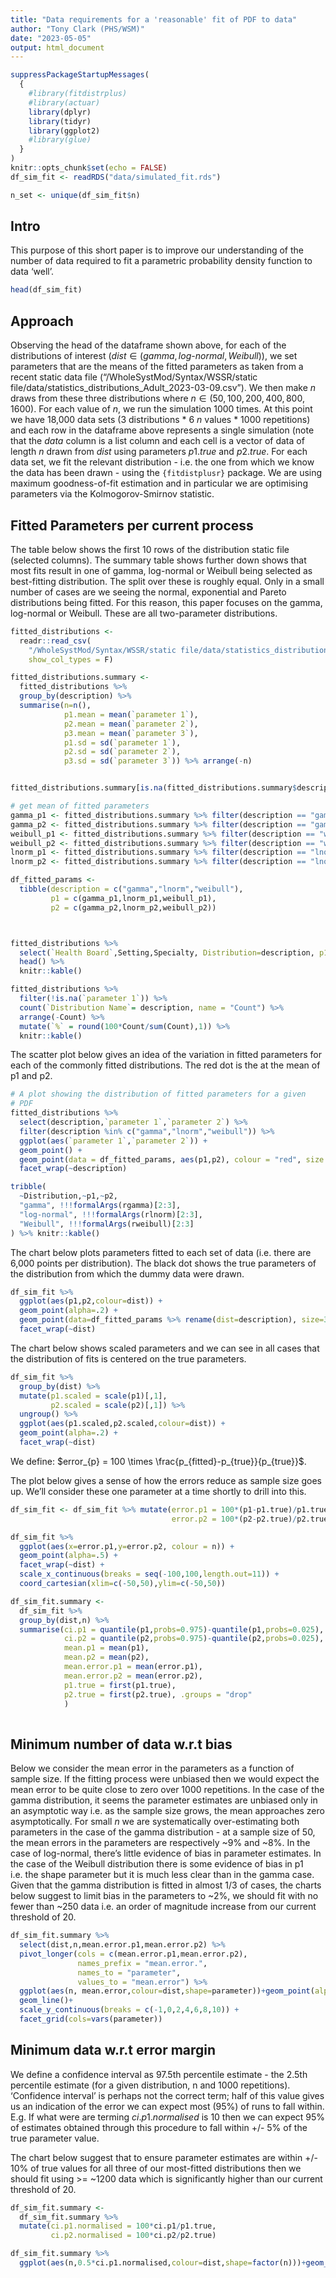 ```yaml
---
title: "Data requirements for a 'reasonable' fit of PDF to data"
author: "Tony Clark (PHS/WSM)"
date: "2023-05-05"
output: html_document
---
```


```r
suppressPackageStartupMessages(
  {
    #library(fitdistrplus)
    #library(actuar)
    library(dplyr)
    library(tidyr)
    library(ggplot2)
    #library(glue)
  }
)
knitr::opts_chunk$set(echo = FALSE)
df_sim_fit <- readRDS("data/simulated_fit.rds") 

n_set <- unique(df_sim_fit$n)

```

## Intro

This purpose of this short paper is to improve our understanding of the number of data required to fit a parametric probability density function to data 'well'.

```r
head(df_sim_fit)

```

## Approach

Observing the head of the dataframe shown above, for each of the distributions of interest ($dist \in (gamma, log\textrm{-}normal, Weibull)$), we set parameters that are the means of the fitted parameters as taken from a recent static data file ("/WholeSystMod/Syntax/WSSR/static file/data/statistics_distributions_Adult_2023-03-09.csv"). We then make $n$ draws from these three distributions where $n \in (50,100,200,400,800,1600)$. For each value of $n$, we run the simulation 1000 times. At this point we have 18,000 data sets (3 distributions * 6 $n$ values * 1000 repetitions) and each row in the dataframe above represents a single simulation (note that the $data$ column is a list column and each cell is a vector of data of length $n$ drawn from $dist$ using parameters $p1.true$ and $p2.true$. For each data set, we fit the relevant distribution - i.e. the one from which we know the data has been drawn - using the `{fitdistplusr}` package. We are using maximum goodness-of-fit estimation and in particular we are optimising parameters via the Kolmogorov-Smirnov statistic.

## Fitted Parameters per current process

The table below shows the first 10 rows of the distribution static file (selected columns). The summary table shows further down shows that most fits result in one of gamma, log-normal or Weibull being selected as best-fitting distribution. The split over these is roughly equal. Only in a small number of cases are we seeing the normal, exponential and Pareto distributions being fitted. For this reason, this paper focuses on the gamma, log-normal or Weibull. These are all two-parameter distributions.

```r
fitted_distributions <- 
  readr::read_csv(
    "/WholeSystMod/Syntax/WSSR/static file/data/statistics_distributions_Adult_2023-03-09.csv",
    show_col_types = F)

fitted_distributions.summary <- 
  fitted_distributions %>% 
  group_by(description) %>% 
  summarise(n=n(),
            p1.mean = mean(`parameter 1`),
            p2.mean = mean(`parameter 2`),
            p3.mean = mean(`parameter 3`),
            p1.sd = sd(`parameter 1`),
            p2.sd = sd(`parameter 2`),
            p3.sd = sd(`parameter 3`)) %>% arrange(-n)


fitted_distributions.summary[is.na(fitted_distributions.summary$description),"description"] <- "NOT FITTED"

# get mean of fitted parameters
gamma_p1 <- fitted_distributions.summary %>% filter(description == "gamma") %>% pull(p1.mean)
gamma_p2 <- fitted_distributions.summary %>% filter(description == "gamma") %>% pull(p2.mean)
weibull_p1 <- fitted_distributions.summary %>% filter(description == "weibull") %>% pull(p1.mean)
weibull_p2 <- fitted_distributions.summary %>% filter(description == "weibull") %>% pull(p2.mean)
lnorm_p1 <- fitted_distributions.summary %>% filter(description == "lnorm") %>% pull(p1.mean)
lnorm_p2 <- fitted_distributions.summary %>% filter(description == "lnorm") %>% pull(p2.mean)

df_fitted_params <- 
  tibble(description = c("gamma","lnorm","weibull"),
         p1 = c(gamma_p1,lnorm_p1,weibull_p1),
         p2 = c(gamma_p2,lnorm_p2,weibull_p2))



fitted_distributions %>% 
  select(`Health Board`,Setting,Specialty, Distribution=description, p1=`parameter 1`,p2=`parameter 2`) %>% 
  head() %>% 
  knitr::kable()


```

```r

fitted_distributions %>% 
  filter(!is.na(`parameter 1`)) %>% 
  count(`Distribution Name`= description, name = "Count") %>% 
  arrange(-Count) %>% 
  mutate(`%` = round(100*Count/sum(Count),1)) %>% 
  knitr::kable()

```

The scatter plot below gives an idea of the variation in fitted parameters for each of the commonly fitted distributions. The red dot is the at the mean of p1 and p2.

```r

# A plot showing the distribution of fitted parameters for a given
# PDF
fitted_distributions %>% 
  select(description,`parameter 1`,`parameter 2`) %>% 
  filter(description %in% c("gamma","lnorm","weibull")) %>% 
  ggplot(aes(`parameter 1`,`parameter 2`)) + 
  geom_point() + 
  geom_point(data = df_fitted_params, aes(p1,p2), colour = "red", size = 3) +
  facet_wrap(~description)
```

```r

tribble(
  ~Distribution,~p1,~p2,
  "gamma", !!!formalArgs(rgamma)[2:3],
  "log-normal", !!!formalArgs(rlnorm)[2:3],
  "Weibull", !!!formalArgs(rweibull)[2:3]  
) %>% knitr::kable()

```

The chart below plots parameters fitted to each set of data (i.e. there are 6,000 points per distribution). The black dot shows the true parameters of the distribution from which the dummy data were drawn.

```r
df_sim_fit %>% 
  ggplot(aes(p1,p2,colour=dist)) + 
  geom_point(alpha=.2) +
  geom_point(data=df_fitted_params %>% rename(dist=description), size=3, colour="black") +
  facet_wrap(~dist)
```

The chart below shows scaled parameters and we can see in all cases that the distribution of fits is centered on the true parameters.

```r

df_sim_fit %>% 
  group_by(dist) %>% 
  mutate(p1.scaled = scale(p1)[,1],
         p2.scaled = scale(p2)[,1]) %>%
  ungroup() %>% 
  ggplot(aes(p1.scaled,p2.scaled,colour=dist)) + 
  geom_point(alpha=.2) +
  facet_wrap(~dist)

```

We define: $error_{p} = 100 \times \frac{p_{fitted}-p_{true}}{p_{true}}$.

The plot below gives a sense of how the errors reduce as sample size goes up.
We'll consider these one parameter at a time shortly to drill into this.

```r

df_sim_fit <- df_sim_fit %>% mutate(error.p1 = 100*(p1-p1.true)/p1.true,
                                    error.p2 = 100*(p2-p2.true)/p2.true)

df_sim_fit %>% 
  ggplot(aes(x=error.p1,y=error.p2, colour = n)) + 
  geom_point(alpha=.5) + 
  facet_wrap(~dist) +
  scale_x_continuous(breaks = seq(-100,100,length.out=11)) +
  coord_cartesian(xlim=c(-50,50),ylim=c(-50,50))

```

```r
df_sim_fit.summary <- 
  df_sim_fit %>% 
  group_by(dist,n) %>% 
  summarise(ci.p1 = quantile(p1,probs=0.975)-quantile(p1,probs=0.025),
            ci.p2 = quantile(p2,probs=0.975)-quantile(p2,probs=0.025),
            mean.p1 = mean(p1),
            mean.p2 = mean(p2),
            mean.error.p1 = mean(error.p1),
            mean.error.p2 = mean(error.p2),
            p1.true = first(p1.true),
            p2.true = first(p2.true), .groups = "drop"
            )
  

```


## Minimum number of data w.r.t bias

Below we consider the mean error in the parameters as a function of sample size. If the fitting process were unbiased then we would expect the mean error to be quite close to zero over 1000 repetitions. In the case of the gamma distribution, it seems the parameter estimates are unbiased only in an asymptotic way i.e. as the sample size grows, the mean approaches zero asymptotically. For small $n$ we are systematically over-estimating both parameters in the case of the gamma distribution - at a sample size of 50, the mean errors in the parameters are respectively ~9% and ~8%. In the case of log-normal, there's little evidence of bias in parameter estimates. In the case of the Weibull distribution there is some evidence of bias in p1 i.e. the shape parameter but it is much less clear than in the gamma case. Given that the gamma distribution is fitted in almost 1/3 of cases, the charts below suggest to limit bias in the parameters to ~2%, we should fit with no fewer than ~250 data i.e. an order of magnitude increase from our current threshold of 20.

```r
df_sim_fit.summary %>% 
  select(dist,n,mean.error.p1,mean.error.p2) %>% 
  pivot_longer(cols = c(mean.error.p1,mean.error.p2),
               names_prefix = "mean.error.",
               names_to = "parameter",
               values_to = "mean.error") %>% 
  ggplot(aes(n, mean.error,colour=dist,shape=parameter))+geom_point(alpha=.6)+
  geom_line()+
  scale_y_continuous(breaks = c(-1,0,2,4,6,8,10)) +
  facet_grid(cols=vars(parameter))


```

## Minimum data w.r.t error margin

We define a confidence interval as 97.5th percentile estimate - the 2.5th percentile estimate (for a given distribution, n and 1000 repetitions). 'Confidence interval' is perhaps not the correct term; half of this value gives us an indication of the error we can expect most (95%) of runs to fall within. E.g. If what were are terming $ci.p1.normalised$ is 10 then we can expect 95% of estimates obtained through this procedure to fall within +/- 5% of the true parameter value.

The chart below suggest that to ensure parameter estimates are within +/- 10% of true values for all three of our most-fitted distributions then we should fit using >= ~1200 data which is significantly higher than our current threshold of 20.

```r

df_sim_fit.summary <- 
  df_sim_fit.summary %>% 
  mutate(ci.p1.normalised = 100*ci.p1/p1.true,
         ci.p2.normalised = 100*ci.p2/p2.true)

df_sim_fit.summary %>% 
  ggplot(aes(n,0.5*ci.p1.normalised,colour=dist,shape=factor(n)))+geom_point(size=2.5)+geom_line(aes(group=dist))

```










